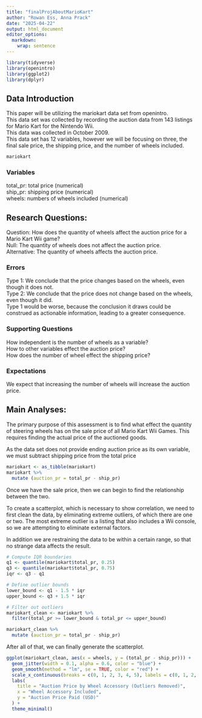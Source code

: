 ```yaml
---
title: "finalProjAboutMarioKart"
author: "Rowan Ess, Anna Prack"
date: "2025-04-22"
output: html_document
editor_options: 
  markdown: 
    wrap: sentence
---
```


```r
library(tidyverse)
library(openintro)
library(ggplot2)
library(dplyr)
```

## Data Introduction

This paper will be utilizing the mariokart data set from openintro.\
This data set was collected by recording the auction data from 143 listings for Mario Kart for the Nintendo Wii.\
This data was collected in October 2009.\
This data set has 12 variables, however we will be focusing on three, the final sale price, the shipping price, and the number of wheels included.\

```r
mariokart
```

### Variables

total_pr: total price (numerical)\
ship_pr: shipping price (numerical)\
wheels: numbers of wheels included (numerical)\

## Research Questions:

Question: How does the quantity of wheels affect the auction price for a Mario Kart Wii game?\
Null: The quantity of wheels does not affect the auction price.\
Alternative: The quantity of wheels affects the auction price.\

### Errors

Type 1: We conclude that the price changes based on the wheels, even though it does not.\
Type 2: We conclude that the price does not change based on the wheels, even though it did.\
Type 1 would be worse, because the conclusion it draws could be construed as actionable information, leading to a greater consequence.\

### Supporting Questions

How independent is the number of wheels as a variable?\
How to other variables effect the auction price?\
How does the number of wheel effect the shipping price?\

### Expectations

We expect that increasing the number of wheels will increase the auction price.\

## Main Analyses:

The primary purpose of this assessment is to find what effect the quantity of steering wheels has on the sale price of all Mario Kart Wii Games. This requires finding the actual price of the auctioned goods.\

As the data set does not provide ending auction price as its own variable, we must subtract shipping price from the total price\

```r
mariokart <- as_tibble(mariokart)
mariokart %>%
  mutate (auction_pr = total_pr - ship_pr)
```

<maybe insert shipping detatil here>

Once we have the sale price, then we can begin to find the relationship between the two.

To create a scatterplot, which is necessary to show correlation, we need to first clean the data, by eliminating extreme outliers, of which there are one or two. The most extreme outlier is a listing that also includes a Wii console, so we are attempting to eliminate external factors.

In addition we are restraining the data to be within a certain range, so that no strange data affects the result.

```r

# Compute IQR boundaries
q1 <- quantile(mariokart$total_pr, 0.25)
q3 <- quantile(mariokart$total_pr, 0.75)
iqr <- q3 - q1

# Define outlier bounds
lower_bound <- q1 - 1.5 * iqr
upper_bound <- q3 + 1.5 * iqr

# Filter out outliers
mariokart_clean <- mariokart %>%
  filter(total_pr >= lower_bound & total_pr <= upper_bound)

mariokart_clean %>%
  mutate (auction_pr = total_pr - ship_pr)

```

After all of that, we can finally generate the scatterplot. 

```r
ggplot(mariokart_clean, aes(x = wheels, y = (total_pr - ship_pr))) +
  geom_jitter(width = 0.1, alpha = 0.6, color = "blue") +
  geom_smooth(method = "lm", se = TRUE, color = "red") +
  scale_x_continuous(breaks = c(0, 1, 2, 3, 4, 5), labels = c(0, 1, 2, 3, 4, 5)) +
  labs(
    title = "Auction Price by Wheel Accessory (Outliers Removed)",
    x = "Wheel Accessory Included",
    y = "Auction Price Paid (USD)"
  ) +
  theme_minimal()


```



